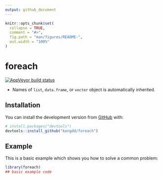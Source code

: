 ```yaml
---
output: github_document
---
```


<!-- README.md is generated from README.Rmd. Please edit that file -->

```r
knitr::opts_chunk$set(
  collapse = TRUE,
  comment = "#>",
  fig.path = "man/figures/README-",
  out.width = "100%"
)
```
# foreach

<!-- badges: start -->
[![AppVeyor build status](https://ci.appveyor.com/api/projects/status/github/kongdd/foreach?branch=master&svg=true)](https://ci.appveyor.com/project/kongdd/foreach)
<!-- badges: end -->

* Names of `list`, `data.frame`, or `vector` object is automatically inherited.

## Installation

You can install the development version from [GitHub](https://github.com/) with:

``` r
# install.packages("devtools")
devtools::install_github("kongdd/foreach")
```
## Example

This is a basic example which shows you how to solve a common problem:

```r
library(foreach)
## basic example code
```
